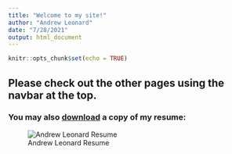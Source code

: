 ```yaml
---
title: "Welcome to my site!"
author: "Andrew Leonard"
date: "7/28/2021"
output: html_document
---
```


```r
knitr::opts_chunk$set(echo = TRUE)
```

## Please check out the other pages using the navbar at the top.  

### You may also [download](Img/Resume - Andrew Leonard.pdf) a copy of my resume:
![Andrew Leonard Resume](Img/Resume - Andrew Leonard.png)